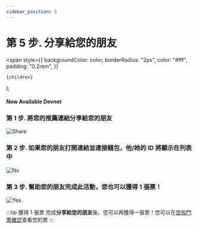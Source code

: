 ```yaml
---
sidebar_position: 6
---
```


# 第 5 步. 分享給您的朋友

  <span
    style={{
      backgroundColor: color,
      borderRadius: "2px",
      color: "#fff",
      padding: "0.2rem",
    }}
  >
    {children}
  </span>
);

#### New Available <Highlight color="#25c2a0">Devnet</Highlight>

### 第 1 步. 將您的推薦連結分享給您的朋友

![Share](/img/event/promoter/share.png)

### 第 2 步. 如果您的朋友打開連結並連接錢包，他/她的 ID 將顯示在列表中

![No](/img/event/promoter/no.png)

### 第 3 步. 幫助您的朋友完成此活動，您也可以獲得 1 張票！

![Yes](/img/event/promoter/yes.png)

:::tip 獲得 1 張票
完成**分享給您的朋友**後，您可以再獲得一張票！您可以在[空投門票確認](https://docs.circlepod.app/docs/community-event/airdrop-event/check-ticket)查看您的票
:::
